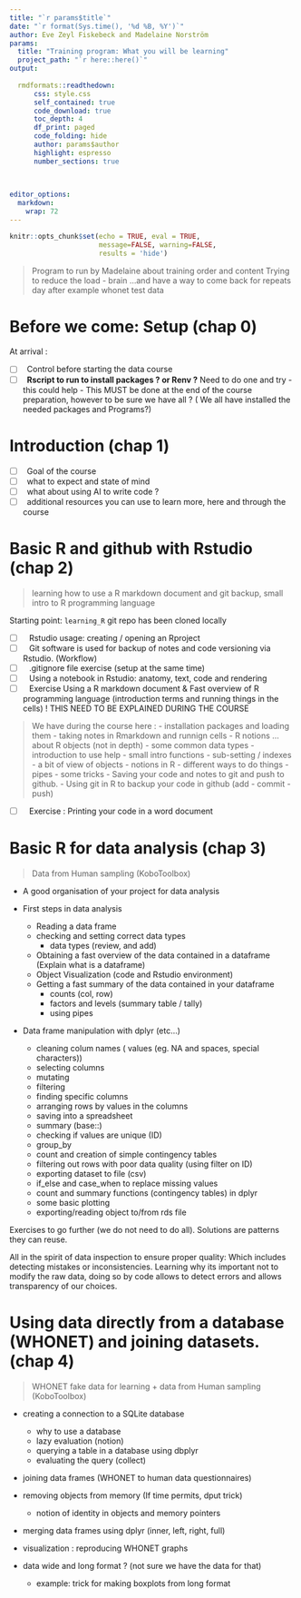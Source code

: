 ---
title: "`r params$title`"
date: "`r format(Sys.time(), '%d %B, %Y')`"
author: Eve Zeyl Fiskebeck and Madelaine Norström
params:
  title: "Training program: What you will be learning" 
  project_path: "`r here::here()`"
output: 
  
  rmdformats::readthedown:
      css: style.css
      self_contained: true
      code_download: true
      toc_depth: 4
      df_print: paged
      code_folding: hide
      author: params$author
      highlight: espresso
      number_sections: true
      

  
editor_options: 
  markdown: 
    wrap: 72
---

```{r setup, include=FALSE}
knitr::opts_chunk$set(echo = TRUE, eval = TRUE, 
                      message=FALSE, warning=FALSE,
                      results = 'hide')
```

> Program to run by Madelaine about training order and content Trying to
> reduce the load - brain ...and have a way to come back for repeats day
> after example whonet test data

# Before we come: Setup (chap 0)

At arrival :

-   [ ]  Control before starting the data course
-   [ ]  **Rscript to run to install packages ? or Renv ?** Need to do one and try - this could help - This MUST be done at the end of the course preparation, however to be sure we have all ? ( We all have installed the needed packages and Programs?)


# Introduction (chap 1)

-   [ ]  Goal of the course
-   [ ]  what to expect and state of mind
-   [ ]  what about using AI to write code ?
-   [ ]  additional resources you can use to learn more, here and
    through the course

# Basic R and github with Rstudio (chap 2)
 
 > learning how to use a R markdown document and git backup, small intro to R programming language

Starting point: `learning_R` git repo has been cloned locally

-   [ ]   Rstudio usage: creating / opening an Rproject
-   [ ]   Git software is used for backup of notes and code versioning via Rstudio. (Workflow)
-   [ ]   .gitignore file exercise (setup at the same time)
-   [ ]   Using a notebook in Rstudio: anatomy, text, code and rendering
-   [ ]   Exercise Using a R markdown document & Fast overview of R programming language (introduction terms and running things in the cells) ! THIS NEED TO BE EXPLAINED DURING THE COURSE 

> We have during the course here : 
- installation packages and loading them
- taking notes in Rmarkdown and runnign cells
- R notions ...about R objects (not in depth)
  -   some common data types
  -   introduction to use help
  -   small intro functions
  -   sub-setting / indexes
  -   a bit of view of objects
  -   notions in R - different ways to do things
  -   pipes 
  -   some tricks 
  -   Saving your code and notes to git and push to github.
- Using git in R to backup your code in github (add - commit - push)
  
-   [ ]   Exercise : Printing your code in a word document


# Basic R for data analysis (chap 3)

> Data from Human sampling (KoboToolbox)

-   A good organisation of your project for data analysis

-   First steps in data analysis

    -   Reading a data frame
    -   checking and setting correct data types
        -   data types (review, and add)
    -   Obtaining a fast overview of the data contained in a dataframe (Explain what is a dataframe)
    -   Object Visualization (code and Rstudio environment)
    -   Getting a fast summary of the data contained in your dataframe
        -   counts (col, row)
        -   factors and levels (summary table / tally)
        -   using pipes

-   Data frame manipulation with dplyr (etc...)

    -   cleaning colum names ( values (eg. NA and spaces, special characters))
    -   selecting columns
    -   mutating
    -   filtering
    -   finding specific columns
    -   arranging rows by values in the columns  
    -   saving into a spreadsheet 
    -   summary (base::)
    -   checking if values are unique (ID)
    -   group_by
    -   count and creation of simple contingency tables
    -   filtering out rows with poor data quality (using filter on ID) 
    -   exporting dataset to file (csv)
    -   if_else and case_when to replace missing values
    -   count and summary functions (contingency tables) in dplyr
    -   some basic plotting
    -   exporting/reading object to/from rds file

Exercises to go further (we do not need to do all). 
Solutions are patterns they can reuse.   
    
All in the spirit of data inspection to ensure proper quality: Which includes 
detecting mistakes or inconsistencies. 
Learning why its important not to modify the 
raw data, doing so by code allows to detect errors and allows transparency
of our choices. 
    

# Using data directly from a database (WHONET) and joining datasets. (chap 4)


> WHONET fake data for learning + data from Human sampling (KoboToolbox)

- creating a connection to a SQLite database
  - why to use a database
  - lazy evaluation (notion)
  - querying a table in a database using dbplyr
  - evaluating the query (collect) 
-   joining data frames (WHONET to human data questionnaires)
- removing objects from memory (If time permits, dput trick)
  - notion of identity in objects and memory pointers 
  
-   merging data frames using dplyr (inner, left, right, full)


-   visualization : reproducing WHONET graphs

-   data wide and long format ? (not sure we have the data for that)
    -   example: trick for making boxplots from long format


<!-- I  think it will be actually more than enough material 

## Eventually

-   pulling from github - recovery of what has been done and
    collaboration
-   github and Zenodo - can show them article
-   writing functions using dplyr / tidyverse ... oops

? - decimals ... warning ! not done -\> do that during transformation -
--> 